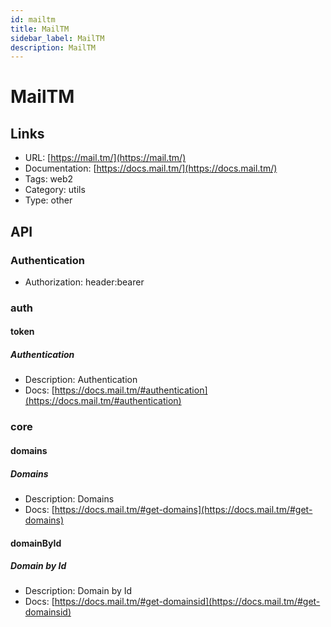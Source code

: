 ```yaml
---
id: mailtm
title: MailTM
sidebar_label: MailTM
description: MailTM
---
```


# MailTM

## Links

* URL: [https://mail.tm/](https://mail.tm/)
* Documentation: [https://docs.mail.tm/](https://docs.mail.tm/)
* Tags: web2
* Category: utils
* Type: other

## API

### Authentication

* Authorization: header:bearer

### auth

#### token

##### Authentication

* Description: Authentication
* Docs: [https://docs.mail.tm/#authentication](https://docs.mail.tm/#authentication)

### core

#### domains

##### Domains

* Description: Domains
* Docs: [https://docs.mail.tm/#get-domains](https://docs.mail.tm/#get-domains)

#### domainById

##### Domain by Id

* Description: Domain by Id
* Docs: [https://docs.mail.tm/#get-domainsid](https://docs.mail.tm/#get-domainsid)
